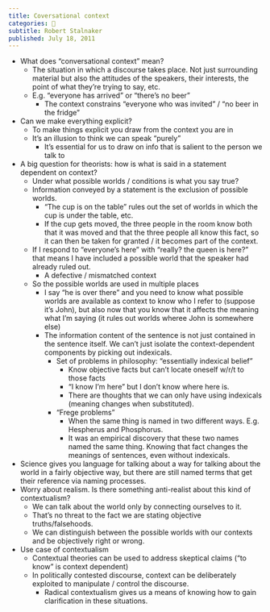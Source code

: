 ```yaml
---
title: Coversational context
categories: 🔴
subtitle: Robert Stalnaker
published: July 18, 2011
---
```



- What does "conversational context" mean?
  - The situation in which a discourse takes place. Not just surrounding 
    material but also the attitudes of the speakers, their interests, the point 
    of what they're trying to say, etc.
  - E.g. "everyone has arrived" or "there's no beer"
    - The context constrains "everyone who was invited" / "no beer in the 
      fridge"
- Can we make everything explicit?
  - To make things explicit you draw from the context you are in
  - It's an illusion to think we can speak "purely"
    - It's essential for us to draw on info that is salient to the person we 
      talk to
- A big question for theorists: how is what is said in a statement dependent on 
  context?
  - Under what possible worlds / conditions is what you say true?
  - Information conveyed by a statement is the exclusion of possible worlds.
    - "The cup is on the table" rules out the set of worlds in which the cup is 
      under the table, etc.
    - If the cup gets moved, the three people in the room know both that it was 
      moved and that the three people all know this fact, so it can then be 
      taken for granted / it becomes part of the context.
  - If I respond to "everyone's here" with "really? the queen is here?" that 
    means I have included a possible world that the speaker had already ruled 
    out.
    - A defective  / mismatched context
  - So the possible worlds are used in multiple places
    - I say "he is over there" and you need to know what possible worlds are 
      available as context to know who I refer to (suppose it's John), but also 
      now that you know that it affects the meaning what I'm saying (it rules 
      out worlds wheree John is somewhere else)
    - The information content of the sentence is not just contained in the 
      sentence itself. We can't just isolate the context-dependent components 
      by picking out indexicals.
      - Set of problems in philosophy: "essentially indexical belief"
        - Know objective facts but can't locate oneself w/r/t to those facts
        - "I know I'm here" but I don't know where here is.
        - There are thoughts that we can only have using indexicals (meaning 
          changes when substituted).
      - "Frege problems"
        - When the same thing is named in two different ways. E.g. Hespherus 
          and Phosphorus.
        - It was an empirical discovery that these two names named the same 
          thing. Knowing that fact changes the meanings of sentences, even 
          without indexicals.
- Science gives you language for talking about a way for talking about the world 
  in a fairly objective way, but there are still named terms that get their 
  reference via naming processes.
- Worry about realism. Is there something anti-realist about this kind of 
  contextualism?
  - We can talk about the world only by connecting ourselves to it.
  - That's no threat to the fact we are stating objective truths/falsehoods.
  - We can distinguish between the possible worlds with our contexts and be 
    objectively right or wrong.
- Use case of contextualism
  - Contextual theories can be used to address skeptical claims ("to know" is 
    context dependent)
  - In politically contested discourse, context can be deliberately exploited to 
    manipulate / control the discourse.
    - Radical contextualism gives us a means of knowing how to gain 
      clarification in these situations.
